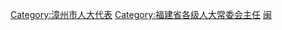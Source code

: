 [[Category:漳州市人大代表|Category:漳州市人大代表]]
[[Category:福建省各级人大常委会主任|Category:福建省各级人大常委会主任]]
[[Category:设区的市人大常委会主任|闽]]